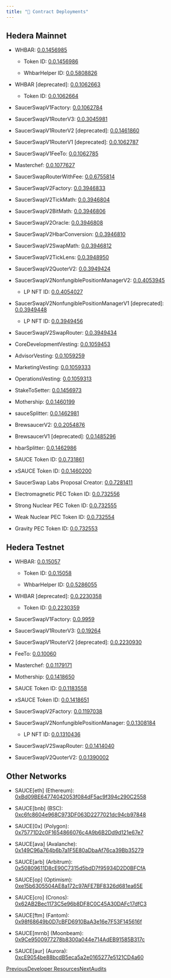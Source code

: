 ```yaml
---
title: "📜 Contract Deployments"
---
```



## Hedera Mainnet

* WHBAR: [0.0.1456985](https://hashscan.io/mainnet/contract/0.0.1456985)

  * Token ID: [0.0.1456986](https://hashscan.io/mainnet/token/0.0.1456986)

  * WhbarHelper ID: [0.0.5808826](https://hashscan.io/mainnet/contract/0.0.5808826)

* WHBAR \[deprecated]: [0.0.1062663](https://hashscan.io/mainnet/contract/0.0.1062663)

  * Token ID: [0.0.1062664](https://hashscan.io/mainnet/token/0.0.1062664)

* SaucerSwapV1Factory: [0.0.1062784](https://hashscan.io/mainnet/contract/0.0.1062784)

* SaucerSwapV1RouterV3: [0.0.3045981](https://hashscan.io/mainnet/contract/0.0.3045981)

* SaucerSwapV1RouterV2 \[deprecated]: [0.0.1461860](https://hashscan.io/mainnet/contract/0.0.1461860)

* SaucerSwapV1RouterV1 \[deprecated]: [0.0.1062787](https://hashscan.io/mainnet/contract/0.0.1062787)

* SaucerSwapV1FeeTo: [0.0.1062785](https://hashscan.io/mainnet/account/0.0.1062785)

* Masterchef: [0.0.1077627](https://hashscan.io/mainnet/contract/0.0.1077627)

* SaucerSwapRouterWithFee: [0.0.6755814](https://hashscan.io/mainnet/contract/0.0.6755814)

* SaucerSwapV2Factory: [0.0.3946833](https://hashscan.io/mainnet/contract/0.0.3946833)

* SaucerSwapV2TickMath: [0.0.3946804](https://hashscan.io/mainnet/contract/0.0.3946804)

* SaucerSwapV2BitMath: [0.0.3946806](https://hashscan.io/mainnet/contract/0.0.3946806)

* SaucerSwapV2Oracle: [0.0.3946808](https://hashscan.io/mainnet/contract/0.0.3946808)

* SaucerSwapV2HbarConversion: [0.0.3946810](https://hashscan.io/mainnet/contract/0.0.3946810)

* SaucerSwapV2SwapMath: [0.0.3946812](https://hashscan.io/mainnet/contract/0.0.3946812)

* SaucerSwapV2TickLens: [0.0.3948950](https://hashscan.io/mainnet/contract/0.0.3948950)

* SaucerSwapV2QuoterV2: [0.0.3949424](https://hashscan.io/mainnet/contract/0.0.3949424)

* SaucerSwapV2NonfungiblePositionManagerV2: [0.0.4053945](https://hashscan.io/mainnet/contract/0.0.4053945)

  * LP NFT ID: [0.0.4054027](https://hashscan.io/mainnet/token/0.0.4054027)

* SaucerSwapV2NonfungiblePositionManagerV1 \[deprecated]: [0.0.3949448](https://hashscan.io/mainnet/contract/0.0.3949448)

  * LP NFT ID: [0.0.3949456](https://hashscan.io/mainnet/token/0.0.3949456)

* SaucerSwapV2SwapRouter: [0.0.3949434](https://hashscan.io/mainnet/contract/0.0.3949434)

* CoreDevelopmentVesting: [0.0.1059453](https://hashscan.io/mainnet/contract/0.0.1059453)

* AdvisorVesting: [0.0.1059259](https://hashscan.io/mainnet/contract/0.0.1059259)

* MarketingVesting: [0.0.1059333](https://hashscan.io/mainnet/contract/0.0.1059333)

* OperationsVesting: [0.0.1059313](https://hashscan.io/mainnet/contract/0.0.1059313)

* StakeToSetter: [0.0.1456973](https://hashscan.io/mainnet/contract/0.0.1456973)

* Mothership: [0.0.1460199](https://hashscan.io/mainnet/contract/0.0.1460199)

* sauceSplitter: [0.0.1462981](https://hashscan.io/mainnet/contract/0.0.1462981)

* BrewsaucerV2: [0.0.2054876](https://hashscan.io/mainnet/contract/0.0.2054876)

* BrewsaucerV1 \[deprecated]: [0.0.1485296](https://hashscan.io/mainnet/contract/0.0.1485296?p=1\&k=1671747777.023972006)

* hbarSplitter: [0.0.1462986](https://hashscan.io/mainnet/contract/0.0.1462986)

* SAUCE Token ID: [0.0.731861](https://hashscan.io/mainnet/token/0.0.731861)

* xSAUCE Token ID: [0.0.1460200](https://hashscan.io/mainnet/token/0.0.1460200)

* SaucerSwap Labs Proposal Creator: [0.0.7281411](https://hashscan.io/mainnet/account/0.0.7281411)

* Electromagnetic PEC Token ID: [0.0.732556](https://hashscan.io/mainnet/token/0.0.732556)

* Strong Nuclear PEC Token ID: [0.0.732555](https://hashscan.io/mainnet/token/0.0.732555)

* Weak Nuclear PEC Token ID: [0.0.732554](https://hashscan.io/mainnet/token/0.0.732554)

* Gravity PEC Token ID: [0.0.732553](https://hashscan.io/mainnet/token/0.0.732553)

## Hedera Testnet

* WHBAR: [0.0.15057](https://hashscan.io/testnet/contract/0.0.15057)

  * Token ID: [0.0.15058](https://hashscan.io/testnet/token/0.0.15058)

  * WhbarHelper ID: [0.0.5286055](https://hashscan.io/testnet/contract/0.0.5286055)

* WHBAR \[deprecated]: [0.0.2230358](https://hashscan.io/testnet/contract/0.0.2230358)

  * Token ID: [0.0.2230359](https://hashscan.io/testnet/token/0.0.2230359)

* SaucerSwapV1Factory: [0.0.9959](https://hashscan.io/testnet/contract/0.0.9959)

* SaucerSwapV1RouterV3: [0.0.19264](https://hashscan.io/testnet/contract/0.0.19264)

* SaucerSwapV1RouterV2 \[deprecated]: [0.0.2230930](https://hashscan.io/testnet/contract/0.0.2230930)

* FeeTo: [0.0.10060](https://hashscan.io/testnet/account/0.0.10060)

* Masterchef: [0.0.1179171](https://hashscan.io/testnet/contract/0.0.1179171?p=1)

* Mothership: [0.0.1418650](https://hashscan.io/testnet/contract/0.0.1418650)

* SAUCE Token ID: [0.0.1183558](https://hashscan.io/testnet/token/0.0.1183558)

* xSAUCE Token ID: [0.0.1418651](https://hashscan.io/testnet/token/0.0.1418651)

* SaucerSwapV2Factory: [0.0.1197038](https://hashscan.io/testnet/contract/0.0.1197038)

* SaucerSwapV2NonfungiblePositionManager: [0.0.1308184](https://hashscan.io/testnet/contract/0.0.1308184)

  * LP NFT ID: [0.0.1310436](https://hashscan.io/testnet/token/0.0.1310436)

* SaucerSwapV2SwapRouter: [0.0.1414040](https://hashscan.io/testnet/contract/0.0.1414040)

* SaucerSwapV2QuoterV2: [0.0.1390002](https://hashscan.io/testnet/contract/0.0.1390002)

## Other Networks

* SAUCE\[eth] (Ethereum): [0xBd09BE64774042053f084dF5ac9f394c290C2558](https://etherscan.io/token/0xbd09be64774042053f084df5ac9f394c290c2558)

* SAUCE\[bnb] (BSC): [0xc6fc8604e968C973DF063D2277021dc94cb97848](https://bscscan.com/token/0xc6fc8604e968c973df063d2277021dc94cb97848)

* SAUCE\[0x] (Polygon): [0x75771D2c0F1654866076c4A9b6B2Dd9d121e67e7](https://polygonscan.com/token/0x75771d2c0f1654866076c4a9b6b2dd9d121e67e7)

* SAUCE\[ava] (Avalanche): [0x149C96a764b6b7a1F5E80aDbaAf76ca39Bb35279](https://snowtrace.io/token/0x149c96a764b6b7a1f5e80adbaaf76ca39bb35279)

* SAUCE\[arb] (Arbitrum): [0x50809611D8cE90C7315d5bdD7f95934D2D0BFCfA](https://arbiscan.io/token/0x50809611D8cE90C7315d5bdD7f95934D2D0BFCfA)

* SAUCE\[op] (Optimism): [0xe15b6305504AE8a172c97AFE7BF8326d681ea65E](https://optimistic.etherscan.io/token/0xe15b6305504AE8a172c97AFE7BF8326d681ea65E)

* SAUCE\[cro] (Cronos): [0x62AB2Bec1173C5e96b8DF8C0C45A30DAFc17dfC3](https://cronoscan.com/token/0x62AB2Bec1173C5e96b8DF8C0C45A30DAFc17dfC3)

* SAUCE\[ftm] (Fantom): [0x98f68649b0D7cBFD6910BaA3e16e7F53F145616f](https://ftmscan.com/token/0x98f68649b0D7cBFD6910BaA3e16e7F53F145616f)

* SAUCE\[mrnb] (Moonbeam): [0x9Ce9500977278b8300a044e714AdEB91585B317c](https://moonriver.moonscan.io/address/0x9Ce9500977278b8300a044e714AdEB91585B317c)

* SAUCE\[aur] (Aurora): [0xcE9054be88bcdB5eca5a2e0165277e5121CD4a60](https://explorer.aurora.dev/address/0xcE9054be88bcdB5eca5a2e0165277e5121CD4a60)

[PreviousDeveloper Resources](/developerx/developer-resources)[NextAudits](/developerx/audits)
